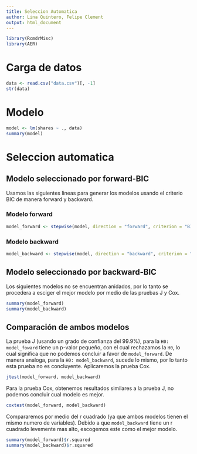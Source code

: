 ```yaml
---
title: Seleccion Automatica
author: Lina Quintero, Felipe Clement
output: html_document
---
```


```r
library(RcmdrMisc)
library(AER)
```

# Carga de datos

```r
data <- read.csv("data.csv")[, -1]
str(data)
```

# Modelo

```r
model <- lm(shares ~ ., data)
summary(model)
```

# Seleccion automatica


## Modelo seleccionado por forward-BIC

Usamos las siguientes lineas para generar los modelos usando el criterio BIC de manera forward y backward.

### Modelo forward

```r
model_forward <- stepwise(model, direction = "forward", criterion = "BIC")
```

### Modelo backward

```r
model_backward <- stepwise(model, direction = "backward", criterion = "BIC")
```

## Modelo seleccionado por backward-BIC

Los siguientes modelos no se encuentran anidados, por lo tanto se procedera a esciger el mejor modelo por medio de las pruebas J y Cox.

```r
summary(model_forward)
summary(model_backward)
```

## Comparación de ambos modelos

La prueba J (usando un grado de confianza del 99.9%), para la `H0: model_foward` tiene un p-valor pequeño, con el cual rechazamos la `H0`, lo cual significa que no podemos concluir a favor de `model_forward`. De manera analoga, para la `H0: model_backward`, sucede lo mismo, por lo tanto esta prueba no es concluyente. Aplicaremos la prueba Cox.

```r
jtest(model_forward, model_backward)
```

Para la prueba Cox, obtenemos resultados similares a la prueba J, no podemos concluir cual modelo es mejor.

```r
coxtest(model_forward, model_backward)
```

Compararemos por medio del r cuadrado (ya que ambos modelos tienen el mismo numero de variables). Debido a que `model_backward` tiene un r cuadrado levemente mas alto, escogemos este como el mejor modelo.

```r
summary(model_forward)$r.squared
summary(model_backward)$r.squared
```

